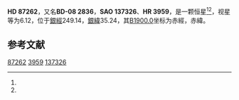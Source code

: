 {{Starbox begin
| name = HD 87262
}}
{{Starbox observe
| epoch = [[J2000.0|J2000.0]]
| constell = {{星座名待查}}<ref name=SIMBAD>{{cite web
 | url=http://simbad.u-strasbg.fr/simbad/sim-id?Ident=HR+3959
 | title =Pulsating variable Star
 | publisher=Centre de Données astronomiques de Strasbourg
 | work=SIMBAD
 | accessdate=2012-07-13}}</ref><ref name=DATA>{{cite web
 | url=http://vizier.u-strasbg.fr/viz-bin/VizieR-5?-out.add=.&-source=5050&-corr=PK=HR&-out.max=9999&HR=3959
 | title=VizieR Detailed Page
 | accessdate=2012-07-13
 | archive-date=2019-02-16
 | archive-url=https://web.archive.org/web/20190216121731/http://vizier.u-strasbg.fr/viz-bin/VizieR-5?-out.add=.&-source=5050&-corr=PK=HR&-out.max=9999&HR=3959
 | dead-url=no
 }}</ref>
| 星官 = 
| ra = {{RA|10|3|41}}<ref name=SIMBAD /><ref name=DATA />
| dec = {{DEC|-9|34|26}}<ref name=SIMBAD /><ref name=DATA />
| appmag_v = 6.12<ref name=SIMBAD /><ref name=DATA />
}}
{{Starbox character
| class = K0<ref name=SIMBAD /><ref name=DATA />
| b-v = 1.66<ref name=SIMBAD /><ref name=DATA />
| u-b = 2.01<ref name=SIMBAD /><ref name=DATA />
| r-i = <ref name=SIMBAD /><ref name=DATA />
| variable = 
}}
{{Starbox astrometry
| radial_v = 2.01
| prop_mo_ra = 9
| parallax = 
| p_error = 
}}
{{Starbox catalog
| names =BD-08 2836，[[SAO星表|SAO]] 137326，[[HD星表|HD]] 87262，[[HR星表|HR]] 3959}}
{{Starbox reference |Simbad=HR+3959}}
{{Starbox end}}

'''HD 87262'''，又名'''BD-08 2836'''，'''SAO 137326'''、'''HR 3959'''，是一颗恒星<ref name=SIMBAD /><ref name=DATA />，视星等为6.12，位于[[銀道座標系|銀經]]249.14，[[銀道座標系|銀緯]]35.24，其[[B1900.0|B1900.0]]坐标为赤經{{RA|9|58|44.5}}，赤緯{{DEC|-9|35.24|23}}。

== 参考文献 ==
{{reflist}}

{{star-stub}}

[[Category:HD和HDE天體|87262]]
[[Category:HR天體|3959]]
[[Category:SAO天體|137326]]